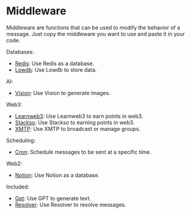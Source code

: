 # Middleware

Middleware are functions that can be used to modify the behavior of a message. Just copy the middleware you want to use and paste it in your code.

Databases:

- [Redis](/middleware/redis): Use Redis as a database.
- [Lowdb](/middleware/lowdb): Use Lowdb to store data.

AI:

- [Vision](/middleware/vision): Use Vision to generate images.

Web3:

- [Learnweb3](/middleware/learnweb3): Use Learnweb3 to earn points in web3.
- [Stackso](/middleware/stackso): Use Stackso to earning points in web3.
- [XMTP](/middleware/xmtp): Use XMTP to broadcast or manage groups.

Scheduling:

- [Cron](/middleware/cron): Schedule messages to be sent at a specific time.

Web2:

- [Notion](/middleware/notion): Use Notion as a database.

Included:

- [Gpt](/middleware/gpt): Use GPT to generate text.
- [Resolver](/middleware/resolver): Use Resolver to resolve messages.
